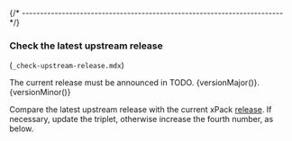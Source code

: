 

{/* ------------------------------------------------------------------------ */}

### Check the latest upstream release

(`_check-upstream-release.mdx`)

The current release must be announced in
TODO. {versionMajor()}.{versionMinor()}

Compare the latest upstream release with the current xPack
[release](https://github.com/xpack-dev-tools/{{appLcName}}-xpack/releases).
If necessary, update the triplet, otherwise increase the fourth number,
as below.
